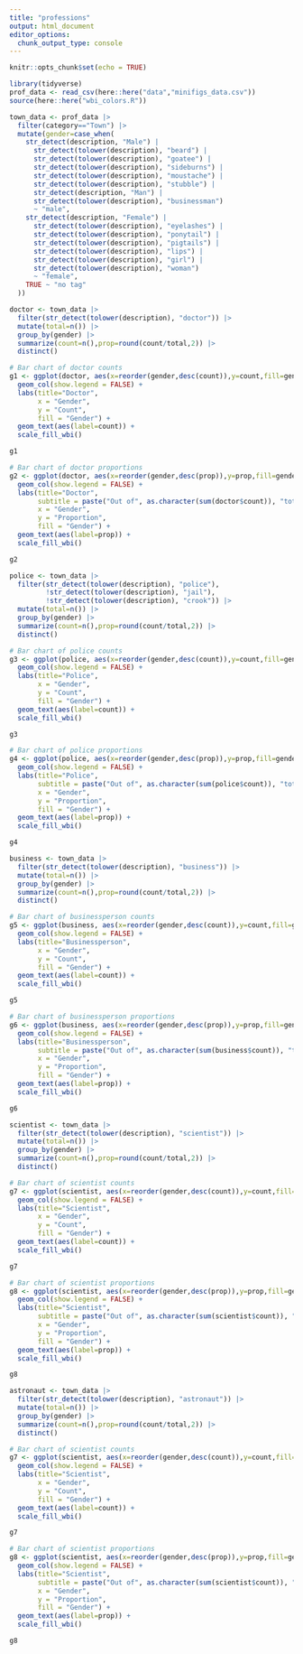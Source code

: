 ```yaml
---
title: "professions"
output: html_document
editor_options: 
  chunk_output_type: console
---
```


```r
knitr::opts_chunk$set(echo = TRUE)
```

```r
library(tidyverse)
prof_data <- read_csv(here::here("data","minifigs_data.csv"))
source(here::here("wbi_colors.R"))
```

```r
town_data <- prof_data |> 
  filter(category=="Town") |> 
  mutate(gender=case_when(
    str_detect(description, "Male") |
      str_detect(tolower(description), "beard") |
      str_detect(tolower(description), "goatee") |
      str_detect(tolower(description), "sideburns") |
      str_detect(tolower(description), "moustache") |
      str_detect(tolower(description), "stubble") |
      str_detect(description, "Man") |
      str_detect(tolower(description), "businessman")
      ~ "male",
    str_detect(description, "Female") |
      str_detect(tolower(description), "eyelashes") |
      str_detect(tolower(description), "ponytail") |
      str_detect(tolower(description), "pigtails") |
      str_detect(tolower(description), "lips") |
      str_detect(tolower(description), "girl") |
      str_detect(tolower(description), "woman")
      ~ "female",
    TRUE ~ "no tag"
  ))
```

```r
doctor <- town_data |> 
  filter(str_detect(tolower(description), "doctor")) |> 
  mutate(total=n()) |> 
  group_by(gender) |> 
  summarize(count=n(),prop=round(count/total,2)) |> 
  distinct()

# Bar chart of doctor counts
g1 <- ggplot(doctor, aes(x=reorder(gender,desc(count)),y=count,fill=gender)) +
  geom_col(show.legend = FALSE) +
  labs(title="Doctor",
       x = "Gender",
       y = "Count",
       fill = "Gender") +
  geom_text(aes(label=count)) +
  scale_fill_wbi()

g1

# Bar chart of doctor proportions
g2 <- ggplot(doctor, aes(x=reorder(gender,desc(prop)),y=prop,fill=gender)) +
  geom_col(show.legend = FALSE) +
  labs(title="Doctor",
       subtitle = paste("Out of", as.character(sum(doctor$count)), "total"),
       x = "Gender",
       y = "Proportion",
       fill = "Gender") +
  geom_text(aes(label=prop)) +
  scale_fill_wbi()

g2
```

```r
police <- town_data |> 
  filter(str_detect(tolower(description), "police"),
         !str_detect(tolower(description), "jail"),
         !str_detect(tolower(description), "crook")) |> 
  mutate(total=n()) |> 
  group_by(gender) |> 
  summarize(count=n(),prop=round(count/total,2)) |> 
  distinct()

# Bar chart of police counts
g3 <- ggplot(police, aes(x=reorder(gender,desc(count)),y=count,fill=gender)) +
  geom_col(show.legend = FALSE) +
  labs(title="Police",
       x = "Gender",
       y = "Count",
       fill = "Gender") +
  geom_text(aes(label=count)) +
  scale_fill_wbi()

g3

# Bar chart of police proportions
g4 <- ggplot(police, aes(x=reorder(gender,desc(prop)),y=prop,fill=gender)) +
  geom_col(show.legend = FALSE) +
  labs(title="Police",
       subtitle = paste("Out of", as.character(sum(police$count)), "total"),
       x = "Gender",
       y = "Proportion",
       fill = "Gender") +
  geom_text(aes(label=prop)) +
  scale_fill_wbi()

g4
```

```r
business <- town_data |> 
  filter(str_detect(tolower(description), "business")) |> 
  mutate(total=n()) |> 
  group_by(gender) |> 
  summarize(count=n(),prop=round(count/total,2)) |> 
  distinct()

# Bar chart of businessperson counts
g5 <- ggplot(business, aes(x=reorder(gender,desc(count)),y=count,fill=gender)) +
  geom_col(show.legend = FALSE) +
  labs(title="Businessperson",
       x = "Gender",
       y = "Count",
       fill = "Gender") +
  geom_text(aes(label=count)) +
  scale_fill_wbi()

g5

# Bar chart of businessperson proportions
g6 <- ggplot(business, aes(x=reorder(gender,desc(prop)),y=prop,fill=gender)) +
  geom_col(show.legend = FALSE) +
  labs(title="Businessperson",
       subtitle = paste("Out of", as.character(sum(business$count)), "total"),
       x = "Gender",
       y = "Proportion",
       fill = "Gender") +
  geom_text(aes(label=prop)) +
  scale_fill_wbi()

g6
```

```r
scientist <- town_data |> 
  filter(str_detect(tolower(description), "scientist")) |> 
  mutate(total=n()) |> 
  group_by(gender) |> 
  summarize(count=n(),prop=round(count/total,2)) |> 
  distinct()

# Bar chart of scientist counts
g7 <- ggplot(scientist, aes(x=reorder(gender,desc(count)),y=count,fill=gender)) +
  geom_col(show.legend = FALSE) +
  labs(title="Scientist",
       x = "Gender",
       y = "Count",
       fill = "Gender") +
  geom_text(aes(label=count)) +
  scale_fill_wbi()

g7

# Bar chart of scientist proportions
g8 <- ggplot(scientist, aes(x=reorder(gender,desc(prop)),y=prop,fill=gender)) +
  geom_col(show.legend = FALSE) +
  labs(title="Scientist",
       subtitle = paste("Out of", as.character(sum(scientist$count)), "total"),
       x = "Gender",
       y = "Proportion",
       fill = "Gender") +
  geom_text(aes(label=prop)) +
  scale_fill_wbi()

g8
```

```r
astronaut <- town_data |> 
  filter(str_detect(tolower(description), "astronaut")) |> 
  mutate(total=n()) |> 
  group_by(gender) |> 
  summarize(count=n(),prop=round(count/total,2)) |> 
  distinct()

# Bar chart of scientist counts
g7 <- ggplot(scientist, aes(x=reorder(gender,desc(count)),y=count,fill=gender)) +
  geom_col(show.legend = FALSE) +
  labs(title="Scientist",
       x = "Gender",
       y = "Count",
       fill = "Gender") +
  geom_text(aes(label=count)) +
  scale_fill_wbi()

g7

# Bar chart of scientist proportions
g8 <- ggplot(scientist, aes(x=reorder(gender,desc(prop)),y=prop,fill=gender)) +
  geom_col(show.legend = FALSE) +
  labs(title="Scientist",
       subtitle = paste("Out of", as.character(sum(scientist$count)), "total"),
       x = "Gender",
       y = "Proportion",
       fill = "Gender") +
  geom_text(aes(label=prop)) +
  scale_fill_wbi()

g8
```

